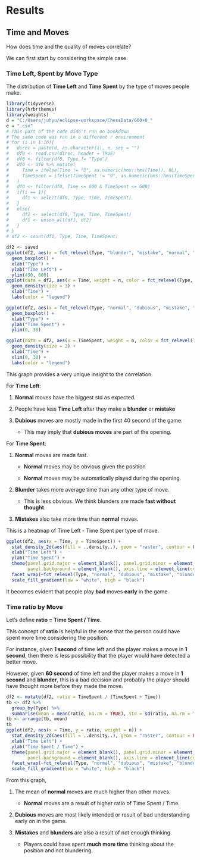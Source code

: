 # Results

## Time and Moves

How does time and the quality of moves correlate?

We can first start by considering the simple case.

### Time Left, Spent by Move Type

The distribution of **Time Left** and **Time Spent** by the type of moves people make.

```r
library(tidyverse)
library(hrbrthemes)
library(weights)
d = "C:/Users/juhyu/eclipse-workspace/ChessData/600+0_"
e = ".csv"
# This part of the code didn't run on bookdown
# The same code was ran in a different r environment
# for (i in 1:16){
#   direc = paste(d, as.character(i), e, sep = "")
#   df0 <- read.csv(direc, header = TRUE)
#   df0 <- filter(df0, Type != "Type")
#   df0 <- df0 %>% mutate(
#     Time = ifelse(Time != "0", as.numeric(hms::hms(Time)), 0L),
#     TimeSpent = ifelse(TimeSpent != "0", as.numeric(hms::hms(TimeSpent)), 0L), 
#   )
#   df0 <- filter(df0, Time <= 600 & TimeSpent <= 600)
#   if(i == 1){
#     df1 <- select(df0, Type, Time, TimeSpent)  
#   }
#   else{
#     df2 <- select(df0, Type, Time, TimeSpent)  
#     df1 <- union_all(df1, df2)
#   }
# }
# df2 <- count(df1, Type, Time, TimeSpent)

df2 <- saved
ggplot(df2, aes(x = fct_relevel(Type, "blunder", "mistake", "normal", "dubious"), y = Time, weight = n)) + 
  geom_boxplot() + 
  xlab("Type") + 
  ylab("Time Left") +
  ylim(450, 600)
ggplot(data = df2, aes(x = Time, weight = n, color = fct_relevel(Type, "normal", "dubious", "mistake", "blunder"))) + 
  geom_density(size = 3) +
  xlab("Time") +
  labs(color = "legend")

ggplot(df2, aes(x = fct_relevel(Type, "normal", "dubious", "mistake", "blunder"), y = TimeSpent, weight = n)) + 
  geom_boxplot() + 
  xlab("Type") + 
  ylab("Time Spent") +
  ylim(0, 30)

ggplot(data = df2, aes(x = TimeSpent, weight = n, color = fct_relevel(Type, "normal", "dubious", "mistake", "blunder"))) + 
  geom_density(size = 2) +
  xlab("Time") +
  xlim(0, 30) +
  labs(color = "legend")

```

This graph provides a very unique insight to the correlation.

For **Time Left**:

1. **Normal** moves have the biggest std as expected. 

2. People have less **Time Left** after they make a **blunder** or **mistake**

3. **Dubious** moves are mostly made in the first 40 second of the game.

    - This may imply that **dubious moves** are part of the opening.


For **Time Spent**:

1. **Normal** moves are made fast.

    - **Normal** moves may be obvious given the position

    - **Normal** moves may be automatically played during the opening.

2. **Blunder** takes more average time than any other type of move.

    - This is less obvious. We think blunders are made **fast without thought**.

3. **Mistakes** also take more time than **normal** moves.

This is a heatmap of Time Left - Time Spent per type of move.
```r
ggplot(df2, aes(x = Time, y = TimeSpent)) + 
  stat_density_2d(aes(fill = ..density..), geom = "raster", contour = FALSE) + 
  xlab("Time Left") +
  ylab("Time Spent") +
  theme(panel.grid.major = element_blank(), panel.grid.minor = element_blank(),
        panel.background = element_blank(), axis.line = element_line(colour = "black"), strip.background = element_blank()) +
  facet_wrap(~fct_relevel(Type, "normal", "dubious", "mistake", "blunder")) + 
  scale_fill_gradient(low = "white", high = "black")

```

It becomes evident that people play **bad** moves **early** in the game

### Time ratio by Move

Let's define **ratio = Time Spent / Time**.

This concept of **ratio** is helpful in the sense that the person could have spent more time considering the position.

For instance, given **1 second** of time left and the player makes a move in **1 second**, then there is less possibility that the player would have detected a better move.

However, given **60 second** of time left and the player makes a move in **1 second** and **blunder**, this is a bad decision and probably the player should have thought more before they made the move.

```r
df2 <- mutate(df2, ratio = TimeSpent / (TimeSpent + Time))
tb <- df2 %>%
  group_by(Type) %>%
  summarise(mean = mean(ratio, na.rm = TRUE), std = sd(ratio, na.rm = TRUE))
tb <- arrange(tb, mean)
tb
ggplot(df2, aes(x = Time, y = ratio, weight = n)) + 
  stat_density_2d(aes(fill = ..density..), geom = "raster", contour = FALSE) + 
  xlab("Time Left") + 
  ylab("Time Spent / Time") + 
  theme(panel.grid.major = element_blank(), panel.grid.minor = element_blank(),
        panel.background = element_blank(), axis.line = element_line(colour = "black"), strip.background = element_blank()) +
  facet_wrap(~fct_relevel(Type, "normal", "dubious", "mistake", "blunder")) + 
  scale_fill_gradient(low = "white", high = "black")

```

From this graph, 

1. The mean of **normal** moves are much higher than other moves.

    - **Normal** moves are a result of higher ratio of Time Spent / Time.

2. **Dubious** moves are most likely intended or result of bad understanding early on in the game.

3. **Mistakes** and **blunders** are also a result of not enough thinking.

    - Players could have spent **much more time** thinking about the position and not blundering.

